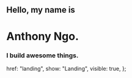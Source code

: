 ## Hello, my name is
# Anthony Ngo.
### I build awesome things.

  href: "landing",
  show: "Landing",
  visible: true,
};